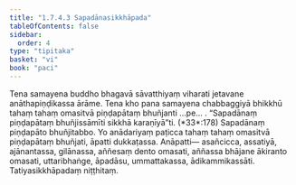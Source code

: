 ```yaml
---
title: "1.7.4.3 Sapadānasikkhāpada"
tableOfContents: false
sidebar:
  order: 4
type: "tipitaka"
basket: "vi"
book: "paci"
---
```



<DynamicBreadcrumb />

<Division number="608" book="paci">

<Paragraph number="1845" book="paci">
Tena samayena buddho bhagavā sāvatthiyaṃ viharati jetavane anāthapiṇḍikassa ārāme. Tena kho pana samayena chabbaggiyā bhikkhū tahaṃ tahaṃ omasitvā piṇḍapātaṃ bhuñjanti …pe… .
</Paragraph>

<Paragraph number="1846" book="paci">
<Emphasis>“Sapadānaṃ piṇḍapātaṃ bhuñjissāmīti sikkhā karaṇīyā”</Emphasis>ti. (*33*:<Emphasis>178</Emphasis>)
</Paragraph>

<Paragraph number="1847" book="paci">
Sapadānaṃ piṇḍapāto bhuñjitabbo. Yo anādariyaṃ paṭicca tahaṃ tahaṃ omasitvā piṇḍapātaṃ bhuñjati, āpatti dukkaṭassa.
</Paragraph>

<Paragraph number="1848" book="paci">
Anāpatti— asañcicca, assatiyā, ajānantassa, gilānassa, aññesaṃ dento omasati, aññassa bhājane ākiranto omasati, uttaribhaṅge, āpadāsu, ummattakassa, ādikammikassāti.

</Paragraph>
</Division>

<Paragraph number="1849" type="center" book="paci">
Tatiyasikkhāpadaṃ niṭṭhitaṃ.
</Paragraph>